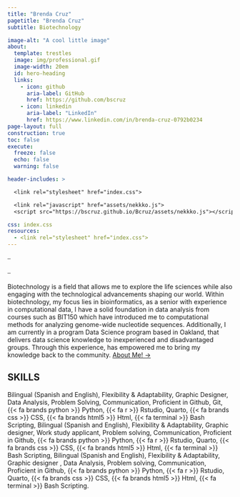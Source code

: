 ```yaml
---
title: "Brenda Cruz"
pagetitle: "Brenda Cruz"
subtitle: Biotechnology

image-alt: "A cool little image"
about:
  template: trestles
  image: img/professional.gif
  image-width: 20em
  id: hero-heading
  links:
    - icon: github
      aria-label: GitHub
      href: https://github.com/bscruz
    - icon: linkedin
      aria-label: "LinkedIn"
      href: https://www.linkedin.com/in/brenda-cruz-0792b0234
page-layout: full
construction: true
toc: false
execute: 
  freeze: false
  echo: false
  warning: false

header-includes: >

  <link rel="stylesheet" href="index.css">

  <link rel="javascript" href="assets/nekkko.js">
  <script src="https://bscruz.github.io/Bcruz/assets/nekkko.js"></script>

css: index.css
resources: 
  - <link rel="stylesheet" href="index.css">
---
```


::: {#hero-heading}
::: trail
⎯
:::

::: trail2
⎯
:::

Biotechnology is a field that allows me to explore the life sciences while also engaging with the technological advancements shaping our world. Within biotechnology, my focus lies in bioinformatics, as a senior with experience in computational data, I have a solid foundation in data analysis from courses such as BIT150 which have introduced me to computational methods for analyzing genome-wide nucleotide sequences. Additionally, I am currently in a program Data Science program based in Oakland, that delivers data science knowledge to inexperienced and disadvantaged groups. Through this experience, has empowered me to bring my knowledge back to the community. [About Me! →](/about.qmd){.about-links .subtitle}
:::

<!-- hero-heading -->

::: br
:::

## SKILLS

::: column-screen
::: holder
::: news
::: news2
Bilingual (Spanish and English), Flexibility & Adaptability, Graphic Designer, Data Analysis, Problem Solving, Communication, Proficient in Github, Git, {{< fa brands python >}} Python, {{< fa r >}} Rstudio, Quarto, {{< fa brands css >}} CSS, {{< fa brands html5 >}} Html, {{< fa terminal >}} Bash Scripting, Bilingual (Spanish and English), Flexibility & Adaptability, Graphic designer, Work study applicant, Problem solving, Communication, Proficient in Github, {{< fa brands python >}} Python, {{< fa r >}} Rstudio, Quarto, {{< fa brands css >}} CSS, {{< fa brands html5 >}} Html, {{< fa terminal >}} Bash Scripting, Bilingual (Spanish and English), Flexibility & Adaptability, Graphic designer , Data Analysis, Problem solving, Communication, Proficient in Github, {{< fa brands python >}} Python, {{< fa r >}} Rstudio, Quarto, {{< fa brands css >}} CSS, {{< fa brands html5 >}} Html, {{< fa terminal >}} Bash Scripting.
:::
:::
:::
:::
